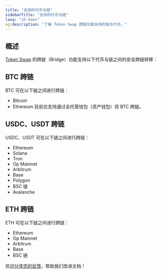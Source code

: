 ```yaml
---
title: "支持的代币与链"
sidebarTitle: "支持的代币与链"
lang: "zh-hans"
og:description: "了解 Token Swap 跨链功能支持的链与代币。"
---
```


## 概述

[Token Swap](/cn/apps/token-swap/introduction) 的跨链（Bridge）功能支持以下代币与链之间的安全跨链转移：

## BTC 跨链
BTC 可在以下链之间进行跨链：
- Bitcoin
- Ethereum
<Note>目前仅支持通过全托管钱包（资产钱包）将 BTC 跨链。</Note>

## USDC、USDT 跨链
USDC、USDT 可在以下链之间进行跨链：
- Ethereum
- Solana
- Tron
- Op Mainnet
- Arbitrum
- Base
- Polygon
- BSC 链
- Avalanche

## ETH 跨链
ETH 可在以下链之间进行跨链：
- Ethereum
- Op Mainnet
- Arbitrum
- Base
- BSC 链

<Tip>欢迎[分享您的反馈](https://forms.zohopublic.com/cobo/form/DocumentFeedbackForm/formperma/QvLOhxJv1_JMsJ-1dleZ8Itb_7rzN-LtgvsDdxosoVI?referrername=manuals)，帮助我们改进文档！</Tip>
